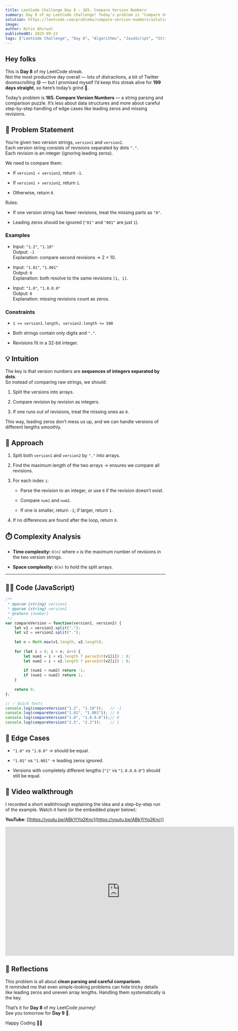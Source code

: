 ```yaml
---
title: LeetCode Challenge Day 8 — 165. Compare Version Numbers
summary: Day 8 of my LeetCode challenge! Today’s problem is "Compare Version Numbers". I break down the intuition, explain how to handle version strings with different lengths and leading zeros, and share my JavaScript solution that splits versions, compares revisions as integers, and handles missing revisions as zeros.
solution: https://leetcode.com/problems/compare-version-numbers/solutions/7216772/165-compare-version-numbers-by-nitinahir-xmrc
image:  
author: Nitin Ahirwal  
publishedAt: 2025-09-23  
tags: ["LeetCode Challenge", "Day 8", "Algorithms", "JavaScript", "String", "Parsing", "Medium", "Portfolio"]
---
```

## Hey folks

This is **Day 8** of my LeetCode streak.  
Not the most productive day overall — lots of distractions, a bit of Twitter doomscrolling 😅 — but I promised myself I’d keep this streak alive for **199 days straight**, so here’s today’s grind 💪.

Today’s problem is **165. Compare Version Numbers** — a string parsing and comparison puzzle. It’s less about data structures and more about careful step-by-step handling of edge cases like leading zeros and missing revisions.

## 📌 Problem Statement

You’re given two version strings, `version1` and `version2`.  
Each version string consists of revisions separated by dots `"."`.  
Each revision is an integer (ignoring leading zeros).

We need to compare them:

- If `version1 < version2`, return `-1`.
    
- If `version1 > version2`, return `1`.
    
- Otherwise, return `0`.
    

Rules:

- If one version string has fewer revisions, treat the missing parts as `"0"`.
    
- Leading zeros should be ignored (`"01"` and `"001"` are just `1`).
    

### Examples

- Input: `"1.2"`, `"1.10"`  
    Output: `-1`  
    Explanation: compare second revisions → 2 < 10.
    
- Input: `"1.01"`, `"1.001"`  
    Output: `0`  
    Explanation: both resolve to the same revisions `[1, 1]`.
    
- Input: `"1.0"`, `"1.0.0.0"`  
    Output: `0`  
    Explanation: missing revisions count as zeros.
    

### Constraints

- `1 <= version1.length, version2.length <= 500`
    
- Both strings contain only digits and `"."`.
    
- Revisions fit in a 32-bit integer.

## 💡 Intuition

The key is that version numbers are **sequences of integers separated by dots**.  
So instead of comparing raw strings, we should:

1. Split the versions into arrays.
    
2. Compare revision by revision as integers.
    
3. If one runs out of revisions, treat the missing ones as `0`.
    

This way, leading zeros don’t mess us up, and we can handle versions of different lengths smoothly.

## 🔑 Approach

1. Split both `version1` and `version2` by `"."` into arrays.
    
2. Find the maximum length of the two arrays → ensures we compare all revisions.
    
3. For each index `i`:
    
    - Parse the revision to an integer, or use `0` if the revision doesn’t exist.
        
    - Compare `num1` and `num2`.
        
    - If one is smaller, return `-1`; if larger, return `1`.
        
4. If no differences are found after the loop, return `0`.

## ⏱️ Complexity Analysis

- **Time complexity:** `O(n)` where `n` is the maximum number of revisions in the two version strings.
    
- **Space complexity:** `O(n)` to hold the split arrays.


---

## 🧑‍💻 Code (JavaScript)

```js
/**
 * @param {string} version1
 * @param {string} version2
 * @return {number}
 */
var compareVersion = function(version1, version2) {
    let v1 = version1.split(".");
    let v2 = version2.split(".");
    
    let n = Math.max(v1.length, v2.length);
    
    for (let i = 0; i < n; i++) {
        let num1 = i < v1.length ? parseInt(v1[i]) : 0;
        let num2 = i < v2.length ? parseInt(v2[i]) : 0;
        
        if (num1 < num2) return -1;
        if (num1 > num2) return 1;
    }
    
    return 0;
};

// ✅ Quick tests
console.log(compareVersion("1.2", "1.10"));   // -1
console.log(compareVersion("1.01", "1.001")); // 0
console.log(compareVersion("1.0", "1.0.0.0"));// 0
console.log(compareVersion("2.5", "2.3"));    // 1
```

## 🧪 Edge Cases

- `"1.0"` vs `"1.0.0"` → should be equal.
    
- `"1.01"` vs `"1.001"` → leading zeros ignored.
    
- Versions with completely different lengths (`"1"` vs `"1.0.0.0.0"`) should still be equal.

## 🎥 Video walkthrough

I recorded a short walkthrough explaining the idea and a step-by-step run of the example. Watch it here (or the embedded player below):

**YouTube**: [[https://youtu.be/ABkYiYq2Knc](https://youtu.be/ABkYiYq2Knc)]

<iframe width="720" height="405" src="https://www.youtube.com/embed/ABkYiYq2Knc" frameborder="0" allow="accelerometer; autoplay; clipboard-write; encrypted-media; gyroscope; picture-in-picture" allowfullscreen></iframe>

## 🎥 Reflections

This problem is all about **clean parsing and careful comparison**.  
It reminded me that even simple-looking problems can hide tricky details like leading zeros and uneven array lengths. Handling them systematically is the key.

That’s it for **Day 8** of my LeetCode journey!  
See you tomorrow for **Day 9** 🚀.

Happy Coding 👨‍💻